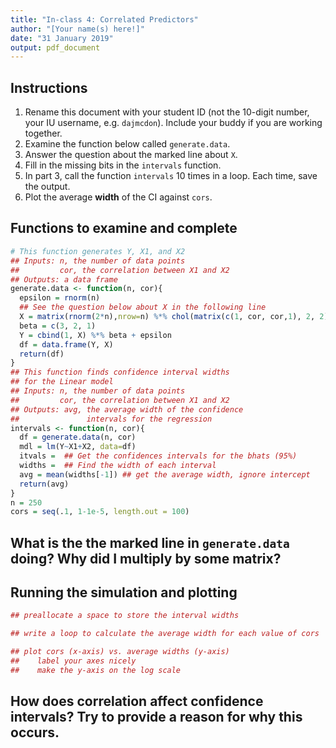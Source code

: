 ```yaml
---
title: "In-class 4: Correlated Predictors"
author: "[Your name(s) here!]"
date: "31 January 2019"
output: pdf_document
---
```


## Instructions

1. Rename this document with your student ID (not the 10-digit number, your IU username, e.g. `dajmcdon`). Include your buddy if you are working together.
2. Examine the function below called `generate.data`.
3. Answer the question about the marked line about `X`.
4. Fill in the missing bits in the `intervals` function.
5. In part 3, call the function `intervals` 10 times in a loop. Each time, save the output.
6. Plot the average __width__ of the CI against `cors`.


## Functions to examine and complete

```r
# This function generates Y, X1, and X2
## Inputs: n, the number of data points
##         cor, the correlation between X1 and X2
## Outputs: a data frame
generate.data <- function(n, cor){
  epsilon = rnorm(n)
  ## See the question below about X in the following line
  X = matrix(rnorm(2*n),nrow=n) %*% chol(matrix(c(1, cor, cor,1), 2, 2))
  beta = c(3, 2, 1)
  Y = cbind(1, X) %*% beta + epsilon
  df = data.frame(Y, X)
  return(df)
}
## This function finds confidence interval widths 
## for the Linear model
## Inputs: n, the number of data points
##         cor, the correlation between X1 and X2
## Outputs: avg, the average width of the confidence 
##               intervals for the regression
intervals <- function(n, cor){
  df = generate.data(n, cor)
  mdl = lm(Y~X1+X2, data=df)
  itvals =  ## Get the confidences intervals for the bhats (95%)
  widths =  ## Find the width of each interval
  avg = mean(widths[-1]) ## get the average width, ignore intercept
  return(avg)
}
n = 250
cors = seq(.1, 1-1e-5, length.out = 100)
```

## What is the the marked line in `generate.data` doing? Why did I multiply by some matrix?

## Running the simulation and plotting

```r
## preallocate a space to store the interval widths

## write a loop to calculate the average width for each value of cors

## plot cors (x-axis) vs. average widths (y-axis)
##    label your axes nicely
##    make the y-axis on the log scale
```

## How does correlation affect confidence intervals? Try to provide a reason for why this occurs.
